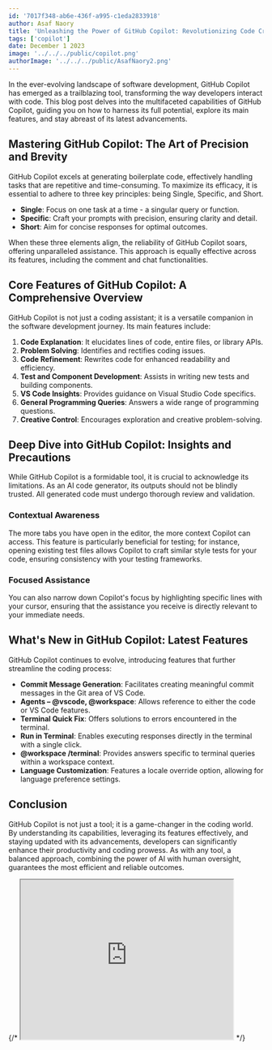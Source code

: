 ```yaml
---
id: '7017f348-ab6e-436f-a995-c1eda2833918'
author: Asaf Naory
title: 'Unleashing the Power of GitHub Copilot: Revolutionizing Code Creation'
tags: ['copilot']
date: December 1 2023
image: '../../../public/copilot.png'
authorImage: '../../../public/AsafNaory2.png'
---
```


In the ever-evolving landscape of software development, GitHub Copilot has emerged as a trailblazing tool, transforming the way developers interact with code. This blog post delves into the multifaceted capabilities of GitHub Copilot, guiding you on how to harness its full potential, explore its main features, and stay abreast of its latest advancements.

## Mastering GitHub Copilot: The Art of Precision and Brevity

GitHub Copilot excels at generating boilerplate code, effectively handling tasks that are repetitive and time-consuming. To maximize its efficacy, it is essential to adhere to three key principles: being Single, Specific, and Short.

- **Single**: Focus on one task at a time - a singular query or function.
- **Specific**: Craft your prompts with precision, ensuring clarity and detail.
- **Short**: Aim for concise responses for optimal outcomes.

When these three elements align, the reliability of GitHub Copilot soars, offering unparalleled assistance. This approach is equally effective across its features, including the comment and chat functionalities.

## Core Features of GitHub Copilot: A Comprehensive Overview

GitHub Copilot is not just a coding assistant; it is a versatile companion in the software development journey. Its main features include:

1. **Code Explanation**: It elucidates lines of code, entire files, or library APIs.
2. **Problem Solving**: Identifies and rectifies coding issues.
3. **Code Refinement**: Rewrites code for enhanced readability and efficiency.
4. **Test and Component Development**: Assists in writing new tests and building components.
5. **VS Code Insights**: Provides guidance on Visual Studio Code specifics.
6. **General Programming Queries**: Answers a wide range of programming questions.
7. **Creative Control**: Encourages exploration and creative problem-solving.

## Deep Dive into GitHub Copilot: Insights and Precautions

While GitHub Copilot is a formidable tool, it is crucial to acknowledge its limitations. As an AI code generator, its outputs should not be blindly trusted. All generated code must undergo thorough review and validation.

### Contextual Awareness

The more tabs you have open in the editor, the more context Copilot can access. This feature is particularly beneficial for testing; for instance, opening existing test files allows Copilot to craft similar style tests for your code, ensuring consistency with your testing frameworks.

### Focused Assistance

You can also narrow down Copilot's focus by highlighting specific lines with your cursor, ensuring that the assistance you receive is directly relevant to your immediate needs.

## What's New in GitHub Copilot: Latest Features

GitHub Copilot continues to evolve, introducing features that further streamline the coding process:

- **Commit Message Generation**: Facilitates creating meaningful commit messages in the Git area of VS Code.
- **Agents – @vscode, @workspace**: Allows reference to either the code or VS Code features.
- **Terminal Quick Fix**: Offers solutions to errors encountered in the terminal.
- **Run in Terminal**: Enables executing responses directly in the terminal with a single click.
- **@workspace /terminal**: Provides answers specific to terminal queries within a workspace context.
- **Language Customization**: Features a locale override option, allowing for language preference settings.

## Conclusion

GitHub Copilot is not just a tool; it is a game-changer in the coding world. By understanding its capabilities, leveraging its features effectively, and staying updated with its advancements, developers can significantly enhance their productivity and coding prowess. As with any tool, a balanced approach, combining the power of AI with human oversight, guarantees the most efficient and reliable outcomes.


{/* <iframe width="420" height="315" src="https://www.youtube.com/embed/HpzdGAGXFXE"></iframe> */}